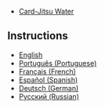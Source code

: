 {{CPW|Card-Jitsu Water|Desafio-Ninja Água}}

*[[Media:Water.swf|Card-Jitsu Water]]

==Instructions==

*[[Media:ENInstructionsCardJitsuWater.swf|English]]
*[[Media:PTInstructionsCardJitsuWater.swf|Português (Portuguese)]]
*[[Media:FRInstructionsCardJitsuWater.swf|Français (French)]]
*[[Media:ESInstructionsCardJitsuWater.swf|Español (Spanish)]]
*[[Media:DEInstructionsCardJitsuWater.swf|Deutsch (German)]]
*[[Media:RUInstructionsCardJitsuWater.swf|Русский (Russian)]]